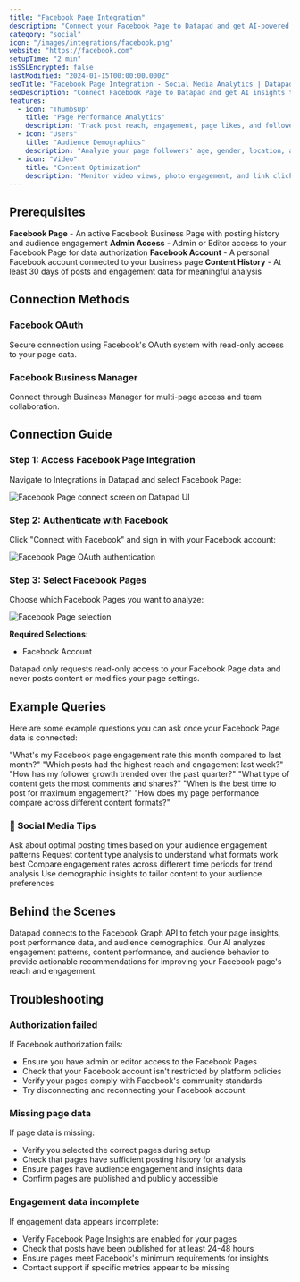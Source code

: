 ```yaml
---
title: "Facebook Page Integration"
description: "Connect your Facebook Page to Datapad and get AI-powered insights that turn social engagement into brand growth strategies."
category: "social"
icon: "/images/integrations/facebook.png"
website: "https://facebook.com"
setupTime: "2 min"
isSSLEncrypted: false
lastModified: "2024-01-15T00:00:00.000Z"
seoTitle: "Facebook Page Integration - Social Media Analytics | Datapad"
seoDescription: "Connect Facebook Page to Datapad and get AI insights that analyze engagement, audience demographics, and content performance for better social strategy."
features:
  - icon: "ThumbsUp"
    title: "Page Performance Analytics"
    description: "Track post reach, engagement, page likes, and follower growth across all your Facebook page content."
  - icon: "Users"
    title: "Audience Demographics"
    description: "Analyze your page followers' age, gender, location, and interests to optimize content strategy."
  - icon: "Video"
    title: "Content Optimization"
    description: "Monitor video views, photo engagement, and link clicks to understand what content resonates most."
---
```


## Prerequisites

<FeatureItem>**Facebook Page** - An active Facebook Business Page with posting history and audience engagement</FeatureItem>
<FeatureItem>**Admin Access** - Admin or Editor access to your Facebook Page for data authorization</FeatureItem>
<FeatureItem>**Facebook Account** - A personal Facebook account connected to your business page</FeatureItem>
<FeatureItem>**Content History** - At least 30 days of posts and engagement data for meaningful analysis</FeatureItem>

## Connection Methods

### Facebook OAuth
Secure connection using Facebook's OAuth system with read-only access to your page data.

### Facebook Business Manager
Connect through Business Manager for multi-page access and team collaboration.

## Connection Guide

### Step 1: Access Facebook Page Integration

Navigate to Integrations in Datapad and select Facebook Page:

![Facebook Page connect screen on Datapad UI](/images/docs/fb-connect.png)

### Step 2: Authenticate with Facebook

Click "Connect with Facebook" and sign in with your Facebook account:

![Facebook Page OAuth authentication](/images/docs/fb-oauth.png)

### Step 3: Select Facebook Pages

Choose which Facebook Pages you want to analyze:

![Facebook Page selection](/images/docs/fb-account-select.png)

**Required Selections:**
- Facebook Account

<InfoItem>Datapad only requests read-only access to your Facebook Page data and never posts content or modifies your page settings.</InfoItem>

## Example Queries

Here are some example questions you can ask once your Facebook Page data is connected:

<StepItem>"What's my Facebook page engagement rate this month compared to last month?"</StepItem>
<StepItem>"Which posts had the highest reach and engagement last week?"</StepItem>
<StepItem>"How has my follower growth trended over the past quarter?"</StepItem>
<StepItem>"What type of content gets the most comments and shares?"</StepItem>
<StepItem>"When is the best time to post for maximum engagement?"</StepItem>
<StepItem>"How does my page performance compare across different content formats?"</StepItem>

### 💬 Social Media Tips

<TipItem>Ask about optimal posting times based on your audience engagement patterns</TipItem>
<TipItem>Request content type analysis to understand what formats work best</TipItem>
<TipItem>Compare engagement rates across different time periods for trend analysis</TipItem>
<TipItem>Use demographic insights to tailor content to your audience preferences</TipItem>

## Behind the Scenes

Datapad connects to the Facebook Graph API to fetch your page insights, post performance data, and audience demographics. Our AI analyzes engagement patterns, content performance, and audience behavior to provide actionable recommendations for improving your Facebook page's reach and engagement.

## Troubleshooting

### Authorization failed
If Facebook authorization fails:
- Ensure you have admin or editor access to the Facebook Pages
- Check that your Facebook account isn't restricted by platform policies
- Verify your pages comply with Facebook's community standards
- Try disconnecting and reconnecting your Facebook account

### Missing page data
If page data is missing:
- Verify you selected the correct pages during setup
- Check that pages have sufficient posting history for analysis
- Ensure pages have audience engagement and insights data
- Confirm pages are published and publicly accessible

### Engagement data incomplete
If engagement data appears incomplete:
- Verify Facebook Page Insights are enabled for your pages
- Check that posts have been published for at least 24-48 hours
- Ensure pages meet Facebook's minimum requirements for insights
- Contact support if specific metrics appear to be missing
